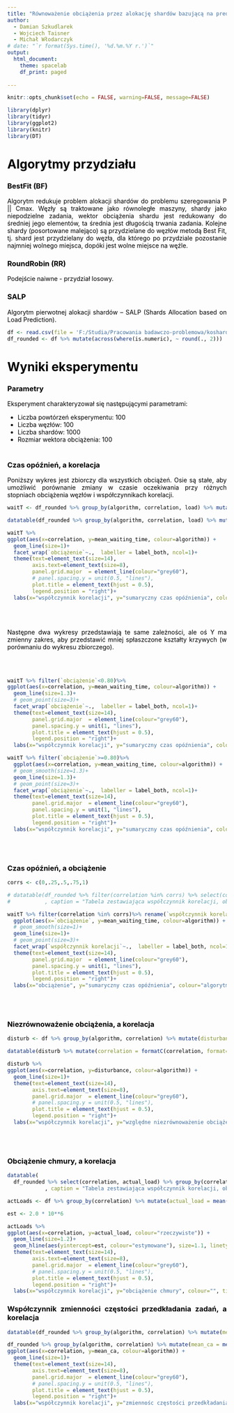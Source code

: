 ```yaml
---
title: "Równoważenie obciążenia przez alokację shardów bazującą na predykcji obciążenia"
author: 
  - Damian Szkudlarek
  - Wojciech Taisner
  - Michał Włodarczyk
# date: "`r format(Sys.time(), '%d.%m.%Y r.')`"
output:
  html_document: 
    theme: spacelab
    df_print: paged
    
---
```

<style>
body {
text-align: justify;
color: black}
</style>

```r
knitr::opts_chunk$set(echo = FALSE, warning=FALSE, message=FALSE)
```

```r
library(dplyr)
library(tidyr)
library(ggplot2)
library(knitr)
library(DT)
```

# Algorytmy przydziału
### BestFit (BF)
Algorytm redukuje problem alokacji shardów do problemu szeregowania P || Cmax.
Węzły są traktowane jako równoległe maszyny, shardy jako niepodzielne zadania, wektor obciążenia shardu jest redukowany do średniej jego elementów, ta średnia jest długością trwania zadania.
Kolejne shardy (posortowane malejąco) są przydzielane do węzłów metodą Best Fit, tj. shard jest przydzielany do węzła, dla którego po przydziale pozostanie najmniej wolnego miejsca, dopóki jest wolne miejsce na węźle.

### RoundRobin (RR)
Podejście naiwne - przydział losowy.

### SALP
Algorytm pierwotnej alokacji shardów – SALP (Shards Allocation based on Load Prediction).

```r
df <- read.csv(file = 'F:/Studia/Pracowania badawczo-problemowa/kosharda/results/N100-F1000-S100-R100-result-v14.csv') %>% mutate(algorithm = factor(algorithm)) %>% select(-v1) %>% rename(value=v2)
df_rounded <- df %>% mutate(across(where(is.numeric), ~ round(., 2)))
```

# Wyniki eksperymentu

### Parametry
Eksperyment charakteryzował się następującymi parametrami:

* Liczba powtórzeń eksperymentu: 100
* Liczba węzłów: 100
* Liczba shardów: 1000
* Rozmiar wektora obciążenia: 100
<br/>
<br/>


<!-- ### Uwagi -->
<!-- Sumaryczne opóźnienie wszystkich zadań dla danego węzła będzie równe: -->

<!-- $$ -->
<!-- T_{Q,i,sum} = E[S_i] * M_i * \frac{p_i}{1-p_i} * \frac{C^2_{a,i}}{2} -->
<!-- $$ -->

<!-- gdzie:  -->

<!-- * $E[S_i]$ jest średnią wielkością zadańna danym węźle *i*, -->
<!-- * $p_i$ jest obciążeniem węzła *i*, -->
<!-- * $C_a$ to współczynnik zmienności składowych wektora obciążenia danego węzła *i*, -->
<!-- * $M_i$ jest liczbą wszystkich zadań, -->
<!-- * $E[S_i]*M_i$ reprezentuje sumaryczną pracę do wykonania przedłożoną chmurze, czyli jest on równy sumie składowych wektora obciążenia węzła *i*. -->

### Czas opóźnień, a korelacja

Poniższy wykres jest zbiorczy dla wszystkich obciążeń. Osie są stałe, aby umożliwić porównanie zmiany w czasie oczekiwania przy różnych stopniach obciążenia węzłów i współczynnikach korelacji.

```r
waitT <- df_rounded %>% group_by(algorithm, correlation, load) %>% mutate(mean_waiting_time = median(value, na.rm = TRUE)) %>% rename(`obciążenie`=`load`) %>% ungroup() %>% select(-(4:7)) %>%  distinct()

datatable(df_rounded %>% group_by(algorithm, correlation, load) %>% mutate(waiting_time = median(value, na.rm = TRUE)) %>% ungroup() %>% select(-(4:7)) %>%  distinct() %>% spread(algorithm,waiting_time) %>%mutate_all(formatC,format='f', digits=2), caption = "Tabela zestawiająca współczynnik korelacji, obciążenie węzła i czas opóźnienia dla rozpatrywanych algorytmów.")

waitT %>%
ggplot(aes(x=correlation, y=mean_waiting_time, colour=algorithm)) +
  geom_line(size=1)+
  facet_wrap(`obciążenie`~.,  labeller = label_both, ncol=1)+
  theme(text=element_text(size=14),
        axis.text=element_text(size=8),
        panel.grid.major  = element_line(colour="grey60"),
        # panel.spacing.y = unit(0.5, "lines"),
        plot.title = element_text(hjust = 0.5),
        legend.position = "right")+
  labs(x="współczynnik korelacji", y="sumaryczny czas opóźnienia", colour="algorytm", title = "Sumaryczny czas opóźnień na węzłach w zależności od współczynnika korelacji")
```

<br/>
<br/>

Następne dwa wykresy przedstawiają te same zależności, ale oś Y ma zmienny zakres, aby przedstawić mniej spłaszczone kształty krzywych (w porównaniu do wykresu zbiorczego).

<br/>
<br/>

```r
waitT %>% filter(`obciążenie`<0.80)%>%
ggplot(aes(x=correlation, y=mean_waiting_time, colour=algorithm)) +
  geom_line(size=1.3)+
  # geom_point(size=3)+
  facet_wrap(`obciążenie`~.,  labeller = label_both, ncol=1)+
  theme(text=element_text(size=14),
        panel.grid.major  = element_line(colour="grey60"),
        panel.spacing.y = unit(1, "lines"),
        plot.title = element_text(hjust = 0.5),
        legend.position = "right")+
  labs(x="współczynnik korelacji", y="sumaryczny czas opóźnienia", colour="algorytm", title = "Sumaryczny czas opóźnień na węzłach w zależności od współczynnika korelacji")
```

```r
waitT %>% filter(`obciążenie`>=0.80)%>%
  ggplot(aes(x=correlation, y=mean_waiting_time, colour=algorithm)) +
  # geom_smooth(size=1.3)+
  geom_line(size=1.3)+
  # geom_point(size=3)+
  facet_wrap(`obciążenie`~.,  labeller = label_both, ncol=1)+
  theme(text=element_text(size=14),
        panel.grid.major  = element_line(colour="grey60"),
        panel.spacing.y = unit(1, "lines"),
        plot.title = element_text(hjust = 0.5),
        legend.position = "right")+
  labs(x="współczynnik korelacji", y="sumaryczny czas opóźnienia", colour="algorytm", title = "Sumaryczny czas opóźnień na węzłach w zależności od współczynnika korelacji")

```
<br/>
<br/>

### Czas opóźnień, a obciążenie

```r
corrs <- c(0,.25,.5,.75,1)

# datatable(df_rounded %>% filter(correlation %in% corrs) %>% select(correlation, load, algorithm, value) %>% rename(waiting_time=value)%>% group_by(algorithm,correlation, load) %>% summarise_all(mean) %>% spread(algorithm, waiting_time)
#           , caption = "Tabela zestawiająca współczynnik korelacji, obciążenie węzła i czas opóźnienia dla rozpatrywanych algorytmów.")

waitT %>% filter(correlation %in% corrs)%>% rename(`współczynnik korelacji`=correlation) %>%
  ggplot(aes(x=`obciążenie`, y=mean_waiting_time, colour=algorithm)) +
  # geom_smooth(size=1)+
  geom_line(size=1)+
  # geom_point(size=3)+
  facet_wrap(`współczynnik korelacji`~.,  labeller = label_both, ncol=1)+
  theme(text=element_text(size=14),
        panel.grid.major  = element_line(colour="grey60"),
        panel.spacing.y = unit(1, "lines"),
        plot.title = element_text(hjust = 0.5),
        legend.position = "right")+
  labs(x="obciążenie", y="sumaryczny czas opóźnienia", colour="algorytm", title = "Sumaryczny czas opóźnień na węzłach w zależności od ich obciążenia")
```


<br/>
<br/>

### Niezrównoważenie obciążenia, a korelacja

```r
disturb <- df %>% group_by(algorithm, correlation) %>% mutate(disturbance = mean(disturbance, na.rm = TRUE)) %>% ungroup() %>% select(correlation, algorithm, disturbance)  %>%  distinct() 

datatable(disturb %>% mutate(correlation = formatC(correlation, format='f', digits=2),disturbance = formatC(disturbance, format='f', digits=4)) %>% spread(algorithm, disturbance), caption="")

disturb %>%
ggplot(aes(x=correlation, y=disturbance, colour=algorithm)) +
  geom_line(size=1)+
  theme(text=element_text(size=14),
        axis.text=element_text(size=8),
        panel.grid.major  = element_line(colour="grey60"),
        # panel.spacing.y = unit(0.5, "lines"),
        plot.title = element_text(hjust = 0.5),
        legend.position = "right")+
  labs(x="współczynnik korelacji", y="względne niezrównoważenie obciążenia", colour="algorytm", title = "Względne niezrównoważenie obciążenia chmury w zależności od współczynnika korelacji")
```
<br/>
<br/>

### Obciążenie chmury, a korelacja


```r
datatable(
  df_rounded %>% select(correlation, actual_load) %>% group_by(correlation) %>% summarise_all(mean) %>% distinct() %>%mutate_all(formatC,format='f', digits=2)
            , caption = "Tabela zestawiająca współczynnik korelacji, obciążenie węzła i obciążenie chmury.")


```

```r
actLoads <- df %>% group_by(correlation) %>% mutate(actual_load = mean(actual_load, na.rm = TRUE)) %>% ungroup() %>% select(correlation, actual_load) %>%  distinct()

est <- 2.0 * 10**6

actLoads %>%
ggplot(aes(x=correlation, y=actual_load, colour="rzeczywiste")) +
  geom_line(size=1.2)+
  geom_hline(aes(yintercept=est, colour="estymowane"), size=1.1, linetype="dashed")+
  theme(text=element_text(size=14),
        axis.text=element_text(size=8),
        panel.grid.major  = element_line(colour="grey60"),
        # panel.spacing.y = unit(0.5, "lines"),
        plot.title = element_text(hjust = 0.5),
        legend.position = "right")+
  labs(x="współczynnik korelacji", y="obciążenie chmury", colour="", title = "Obciążenie chmury w zależności od współczynnika korelacji")
```

### Współczynnik zmienności częstości przedkładania zadań, a korelacja

```r
datatable(df_rounded %>% group_by(algorithm, correlation) %>% mutate(mean_ca = mean(mean_ca, na.rm = TRUE)) %>% ungroup() %>% select(algorithm, correlation, mean_ca) %>%  distinct() %>% spread(algorithm, mean_ca) %>%mutate_all(formatC,format='f', digits=5) %>% mutate(correlation = formatC(correlation, format='f', digits=2)), caption = "Tabela zestawiająca współczynnik korelacji i zmienności częstości przedkładania zadań dla rozpatrywanych algorytmów.")

df_rounded %>% group_by(algorithm, correlation) %>% mutate(mean_ca = mean(mean_ca, na.rm = TRUE)) %>% ungroup() %>% select(algorithm, correlation, mean_ca) %>%  distinct() %>%
ggplot(aes(x=correlation, y=mean_ca, colour=algorithm)) +
  geom_line(size=1)+
  theme(text=element_text(size=14),
        axis.text=element_text(size=8),
        panel.grid.major  = element_line(colour="grey60"),
        # panel.spacing.y = unit(0.5, "lines"),
        plot.title = element_text(hjust = 0.5),
        legend.position = "right")+
  labs(x="współczynnik korelacji", y="zmiennośc częstości przedkładania zadań", colour="algorytm", title = "Współczynnik zmienności częstości przedkładania zadań w zależności od współczynnika korelacji")
```

